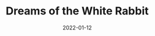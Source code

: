 ---
cover: "./image.png"
date: "2022-01-12"
title: "Dreams of the White Rabbit"
defer: false
slug: "/dreams-of-white-rabbit"
areas: 
  - .
---